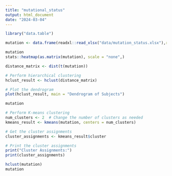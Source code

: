 ```yaml
---
title: "mutational_status"
output: html_document
date: "2024-03-04"
---
```


```r
library("data.table")
```

```r
mutation <- data.frame(readxl::read_xlsx("data/mutation_status.xlsx"),row.names = 1)
```

```r
mutation
stats::heatmap(as.matrix(mutation), scale = "none",)
```

```r
distance_matrix <- dist(t(mutation))

# Perform hierarchical clustering
hclust_result <- hclust(distance_matrix)

# Plot the dendrogram
plot(hclust_result, main = "Dendrogram of Subjects")
```

```r
mutation
```

```r
# Perform K-means clustering
num_clusters <- 2  # Change the number of clusters as needed
kmeans_result <- kmeans(mutation, centers = num_clusters)

# Get the cluster assignments
cluster_assignments <- kmeans_result$cluster

# Print the cluster assignments
print("Cluster Assignments:")
print(cluster_assignments)

hclust(mutation)
mutation
```

